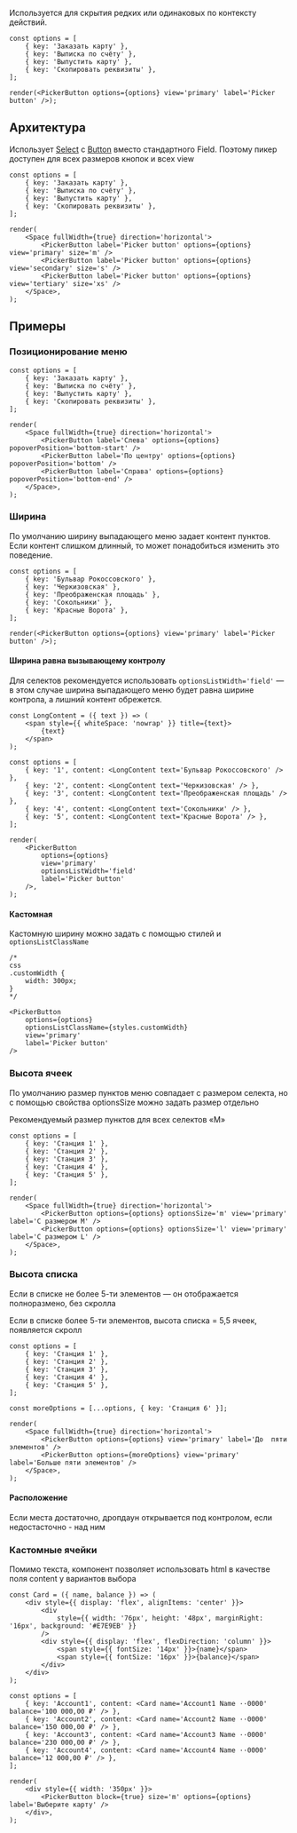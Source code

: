Используется для скрытия редких или одинаковых по контексту действий.

```tsx live
const options = [
    { key: 'Заказать карту' },
    { key: 'Выписка по счёту' },
    { key: 'Выпустить карту' },
    { key: 'Скопировать реквизиты' },
];

render(<PickerButton options={options} view='primary' label='Picker button' />);
```

## Архитектура

Использует <a href="/docs/компоненты-select--select">Select</a> с <a href="/docs/компоненты-button--button">Button</a> вместо стандартного Field.
Поэтому пикер доступен для всех размеров кнопок и всех view

```tsx live
const options = [
    { key: 'Заказать карту' },
    { key: 'Выписка по счёту' },
    { key: 'Выпустить карту' },
    { key: 'Скопировать реквизиты' },
];

render(
    <Space fullWidth={true} direction='horizontal'>
        <PickerButton label='Picker button' options={options} view='primary' size='m' />
        <PickerButton label='Picker button' options={options} view='secondary' size='s' />
        <PickerButton label='Picker button' options={options} view='tertiary' size='xs' />
    </Space>,
);
```

## Примеры

### Позиционирование меню

```tsx live
const options = [
    { key: 'Заказать карту' },
    { key: 'Выписка по счёту' },
    { key: 'Выпустить карту' },
    { key: 'Скопировать реквизиты' },
];

render(
    <Space fullWidth={true} direction='horizontal'>
        <PickerButton label='Слева' options={options} popoverPosition='bottom-start' />
        <PickerButton label='По центру' options={options} popoverPosition='bottom' />
        <PickerButton label='Справа' options={options} popoverPosition='bottom-end' />
    </Space>,
);
```

### Ширина

По умолчанию ширину выпадающего меню задает контент пунктов.
Если контент слишком длинный, то может понадобиться изменить это поведение.

```tsx live
const options = [
    { key: 'Бульвар Рокоссовского' },
    { key: 'Черкизовская' },
    { key: 'Преображенская площадь' },
    { key: 'Сокольники' },
    { key: 'Красные Ворота' },
];

render(<PickerButton options={options} view='primary' label='Picker button' />);
```

#### Ширина равна вызывающему контролу

Для селектов рекомендуется использовать `optionsListWidth='field'`
— в этом случае ширина выпадающего меню будет равна ширине контрола, а лишний контент обрежется.

```tsx live
const LongContent = ({ text }) => (
    <span style={{ whiteSpace: 'nowrap' }} title={text}>
        {text}
    </span>
);

const options = [
    { key: '1', content: <LongContent text='Бульвар Рокоссовского' /> },
    { key: '2', content: <LongContent text='Черкизовская' /> },
    { key: '3', content: <LongContent text='Преображенская площадь' /> },
    { key: '4', content: <LongContent text='Сокольники' /> },
    { key: '5', content: <LongContent text='Красные Ворота' /> },
];

render(
    <PickerButton
        options={options}
        view='primary'
        optionsListWidth='field'
        label='Picker button'
    />,
);
```

#### Кастомная

Кастомную ширину можно задать с помощью стилей и `optionsListClassName`

```tsx
/*
css
.customWidth {
    width: 300px;
}
*/

<PickerButton
    options={options}
    optionsListClassName={styles.customWidth}
    view='primary'
    label='Picker button'
/>
```

### Высота ячеек

По умолчанию размер пунктов меню совпадает с размером селекта,
но с помощью свойства optionsSize можно задать размер отдельно

Рекомендуемый размер пунктов для всех селектов «M»

```tsx live
const options = [
    { key: 'Станция 1' },
    { key: 'Станция 2' },
    { key: 'Станция 3' },
    { key: 'Станция 4' },
    { key: 'Станция 5' },
];

render(
    <Space fullWidth={true} direction='horizontal'>
        <PickerButton options={options} optionsSize='m' view='primary' label='С размером М' />
        <PickerButton options={options} optionsSize='l' view='primary' label='С размером L' />
    </Space>,
);
```

### Высота списка

Если в списке не более 5-ти элементов — он отображается полноразмено, без скролла

Если в списке более 5-ти элементов, высота списка = 5,5 ячеек, появляется скролл

```tsx live
const options = [
    { key: 'Станция 1' },
    { key: 'Станция 2' },
    { key: 'Станция 3' },
    { key: 'Станция 4' },
    { key: 'Станция 5' },
];

const moreOptions = [...options, { key: 'Станция 6' }];

render(
    <Space fullWidth={true} direction='horizontal'>
        <PickerButton options={options} view='primary' label='До  пяти элементов' />
        <PickerButton options={moreOptions} view='primary' label='Больше пяти элементов' />
    </Space>,
);
```

#### Расположение

Если места достаточно, дропдаун открывается под контролом, если недостасточно - над ним

### Кастомные ячейки

Помимо текста, компонент позволяет использовать html в качестве поля content у вариантов выбора

```tsx live
const Card = ({ name, balance }) => (
    <div style={{ display: 'flex', alignItems: 'center' }}>
        <div
            style={{ width: '76px', height: '48px', marginRight: '16px', background: '#E7E9EB' }}
        />
        <div style={{ display: 'flex', flexDirection: 'column' }}>
            <span style={{ fontSize: '14px' }}>{name}</span>
            <span style={{ fontSize: '16px' }}>{balance}</span>
        </div>
    </div>
);

const options = [
    { key: 'Account1', content: <Card name='Account1 Name ··0000' balance='100 000,00 ₽' /> },
    { key: 'Account2', content: <Card name='Account2 Name ··0000' balance='150 000,00 ₽' /> },
    { key: 'Account3', content: <Card name='Account3 Name ··0000' balance='230 000,00 ₽' /> },
    { key: 'Account4', content: <Card name='Account4 Name ··0000' balance='12 000,00 ₽' /> },
];

render(
    <div style={{ width: '350px' }}>
        <PickerButton block={true} size='m' options={options} label='Выберите карту' />
    </div>,
);
```
